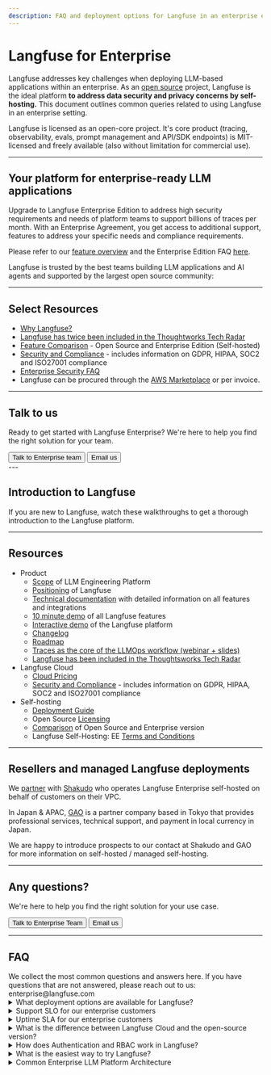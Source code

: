 ```yaml
---
description: FAQ and deployment options for Langfuse in an enterprise environment.
---
```


# Langfuse for Enterprise

Langfuse addresses key challenges when deploying LLM-based applications within an enterprise. As an [open source](/open-source) project, Langfuse is the ideal platform **to address data security and privacy concerns by self-hosting.** This document outlines common queries related to using Langfuse in an enterprise setting.

Langfuse is licensed as an open-core project. It's core product (tracing, observability, evals, prompt management and API/SDK endpoints) is MIT-licensed and freely available (also without limitation for commercial use).

---

## Your platform for enterprise-ready LLM applications

Upgrade to Langfuse Enterprise Edition to address high security requirements and needs of platform teams to support billions of traces per month. With an Enterprise Agreement, you get access to additional support, features to address your specific needs and compliance requirements.

Please refer to our [feature overview](/pricing-self-host) and the Enterprise Edition FAQ [here](/open-source#enterprise-edition-ee-faq).

Langfuse is trusted by the best teams building LLM applications and AI agents and supported by the largest open source community:


<EnterpriseLogos />

---

## Select Resources

- [Why Langfuse?](/why)
- [Langfuse has twice been included in the Thoughtworks Tech Radar](https://www.thoughtworks.com/en-us/radar/platforms/langfuse)
- [Feature Comparison](/pricing-self-host) - Open Source and Enterprise Edition (Self-hosted)
- [Security and Compliance](/security) - includes information on GDPR, HIPAA, SOC2 and ISO27001 compliance
- [Enterprise Security FAQ](/security/security-faq)
- Langfuse can be procured through the [AWS Marketplace](https://aws.amazon.com/marketplace/seller-profile?id=seller-nmyz7ju7oafxu) or per invoice.

---

## Talk to us

Ready to get started with Langfuse Enterprise? We're here to help you find the right solution for your team.

<div className="flex flex-col sm:flex-row gap-4 mt-6">
  <Button size="lg" variant="outline" asChild>
    <Link href="/talk-to-us">Talk to Enterprise team</Link>
  </Button>
  <Button size="lg" variant="secondary" asChild>
    <Link href="mailto:enterprise@langfuse.com">Email us</Link>
  </Button>
</div>
---

## Introduction to Langfuse

If you are new to Langfuse, watch these walkthroughs to get a thorough introduction to the Langfuse platform.


<WatchDemoCards />

---

## Resources

- Product
  - [Scope](/blog/2024-04-introducing-langfuse-2.0) of LLM Engineering Platform
  - [Positioning](/why) of Langfuse
  - [Technical documentation](/docs) with detailed information on all features and integrations
  - [10 minute demo](/watch-demo) of all Langfuse features
  - [Interactive demo](/docs/demo) of the Langfuse platform
  - [Changelog](/changelog)
  - [Roadmap](/docs/roadmap)
  - [Traces as the core of the LLMOps workflow (webinar + slides)](/guides/videos/webinar-observability-llm-systems)
  - [Langfuse has been included in the Thoughtsworks Tech Radar](https://www.thoughtworks.com/en-us/radar/platforms/langfuse)
- Langfuse Cloud
  - [Cloud Pricing](/pricing)
  - [Security and Compliance](/security) - includes information on GDPR, HIPAA, SOC2 and ISO27001 compliance
- Self-hosting
  - [Deployment Guide](/self-hosting)
  - Open Source [Licensing](/open-source)
  - [Comparison](/pricing-self-host) of Open Source and Enterprise version
  - Langfuse Self-Hosting: EE [Terms and Conditions](/terms)

---

## Resellers and managed Langfuse deployments

We [partner](https://www.shakudo.io/partners) with [Shakudo](https://www.shakudo.io/) who operates Langfuse Enterprise self-hosted on behalf of customers on their VPC.

In Japan & APAC, [GAO](https://www.gao-ai.com/) is a partner company based in Tokyo that provides professional services, technical support, and payment in local currency in Japan.

We are happy to introduce prospects to our contact at Shakudo and GAO for more information on self-hosted / managed self-hosting.

---

## Any questions?

We're here to help you find the right solution for your use case.

<div className="flex flex-col sm:flex-row gap-4 mt-6">
  <Button size="lg" variant="outline" asChild>
    <Link href="/talk-to-us">Talk to Enterprise Team</Link>
  </Button>
  <Button size="lg" variant="secondary" asChild>
    <Link href="mailto:enterprise@langfuse.com">Email us</Link>
  </Button>
</div>

---

## FAQ

<Callout type="info" emoji="">
  We collect the most common questions and answers here. If you have questions
  that are not answered, please reach out to us: enterprise@langfuse.com
</Callout>

<details>
<summary>What deployment options are available for Langfuse?</summary>

1. Managed Cloud (cloud.langfuse.com), see [Pricing](/pricing) and [Security](/security) page for details.
2. [Self-hosted](/self-hosting) on your own infrastructure. Contact us if you are interested in additional support.

</details>

<details>
<summary>Support SLO for our enterprise customers</summary>

Here are our general SLOs of our support for our Enterprise Cloud customers. These can be customized upon request. 

**Severity Levels:**
- High (Sev 1): production downtime as a fault of Langfuse, critical security issues.
- Medium (Sev 2): major functionality degraded for customer.
- Low (Sev 3): minor defect, cosmetic issue, general inquiry / support.

**Coverage Hours:**
- High Severity: 24/7 support, including weekends and holidays.
- Medium/Low Priority: Business hours (Monday–Friday, 09:00–21:00 Langfuse local time, excluding announced holidays).

**Acknowledgement Targets:**
- High Priority: Within 1 hour.
- Medium Priority: Within 24 business hours.
- Low Priority: Within 48 business hours.

**Resolution Targets:**
- High Priority: Continuous effort until resolved or a suitable workaround is in place, with updates every 2 hours.
- Medium Priority: Addressed in the next maintenance release or hot-fix, with updates on progress.
- Low Priority: Scheduled for the regular development cycle, with updates provided upon release.

</details>

<details>
<summary>Uptime SLA for our enterprise customers</summary>

Our Enterprise Cloud customers get an uptime SLA:

- Guaranteed 99.9% uptime
- 99.00% to 99.89% inclusive - 10% credit
- Less than 99% - 20% credit

If Langfuse fails to maintain an uptime percentage of greater than 99% for any 3 months in a 6 month period, Customer may terminate their agreement upon 10 days written notice to Langfuse. The calculations of uptime do not include: Delays to data ingestion or scheduled maintenance.

</details>

<details>
<summary>What is the difference between Langfuse Cloud and the open-source version?</summary>

The Langfuse team provides Langfuse Cloud as a managed solution to simplify the initial setup of Langfuse and to minimize the operational overhead of maintaining high availability in production. You can chose to self-host Langfuse on your own infrastructure.

Some features are not available in the open-source version. Please refer to the overview [here](/pricing-self-host).

</details>

<details>
<summary>How does Authentication and RBAC work in Langfuse?</summary>

Langfuse offers a list of prebuilt roles which apply on an organizational and project level to restrict access ([RBAC documentation](/docs/rbac)).

If needed, environments (production, staging, development) can be separated into different projects in Langfuse to restrict access to production/sensitive data while making it easier to share development environments with the team and other stakeholders.

SSO with Langfuse is simple. Currently Google, GitHub, Azure AD, Okta, Auth0, and AWS Cognito are supported. We can easily add additional providers based on your requirements. As an enterprise customer, you can also enforce SSO for your organization.

</details>

<details>
<summary>What is the easiest way to try Langfuse?</summary>

The Hobby Plan on [Langfuse Cloud](https://cloud.langfuse.com) includes enough resources to try Langfuse for free while in a non-production environment, no credit card required.

Alternatively, you can quickly spin up Langfuse on your own machine using `docker compose up` ([docs](/self-hosting/deployment/docker-compose)).

If you require security and compliance features to run a POC, please reach out to us at enterprise@langfuse.com.

</details>

<details>
<summary>Common Enterprise LLM Platform Architecture</summary>

Langfuse aims to address the challenges of debugging, monitoring, and continuously improving LLM-based applications. It focuses on observability, evaluation, and prompt management.

Langfuse is often deployed alongside a central LLM Gateway that provides schema translation, rate limiting, and PII redaction. The LLM Gateway can be an internal service or an open-source project like LiteLLM. If you use LiteLLM, you can leverage the native integration ([docs](/integrations/gateways/litellm)).

```mermaid
graph LR
  LLM["<strong>LLM</strong><br/>API or service"]
  App["<strong>Application</strong>"]
  LF["<strong>Langfuse</strong><br/>Tracing/Observability<br/>Evaluation<br/>Prompt Management<br/>Cost Tracking<br/>Security Monitoring<br/>Experiments<br/>... (see docs)"]
  Gateway["<strong>LLM Gateway (optional)</strong><br/>Internal or Open-source (e.g. LiteLLM)<br/>Schema translation<br/>Rate limiting<br/>PII redaction"]

  App -->|async tracing|LF
  LF -->|prompt management| App
  LLM --- App
  LLM --- Gateway --- App
  Gateway -->|"optional: forward llm calls"| LF
```

</details>
